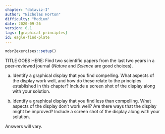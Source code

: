 ```yaml
---
chapter: "dataviz-I"
author: "Nicholas Horton"
difficulty: "Medium"
date: 2020-09-26 
version: 0.1
tags: [graphical principles]
id: eagle-find-plate
---
```


```r
mdsr2exercises::setup()
```

TITLE GOES HERE: Find two scientific papers from the last two years in a peer-reviewed journal (*Nature* and *Science* are good choices).

a. Identify a graphical display that you find compelling. What aspects of the display work well, and how do these relate to the principles established in this chapter? Include a screen shot of the display along with your solution.

b. Identify a graphical display that you find less than compelling. What aspects of the display don't work well?  Are there ways that the display might be improved? Include a screen shot of the display along with your solution.

<!--begin-answer-->

Answers will vary.

<!--end-answer-->
